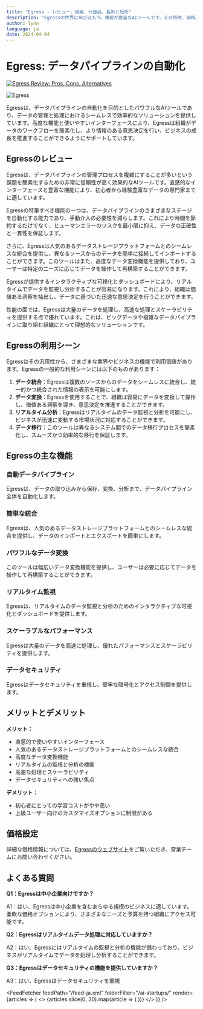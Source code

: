 ```yaml
---
title: "Egress - レビュー、価格、代替品、長所と短所"
description: "Egressの世界に飛び込もう。機能が豊富なAIツールです。その特徴、価格、そしてどのようにインパクトを与えているかを学びましょう。見逃さないでください！"
author: lynn
language: ja
date: 2024-04-04
---
```

        
# Egress: データパイプラインの自動化


<BlogHeader />


[![Egress Review: Pros, Cons, Alternatives](/ai-startups/egress.png)](https://tryegress.com/)



![Egress](https://example.com/egress.png)

Egressは、データパイプラインの自動化を目的としたパワフルなAIツールであり、データの管理と処理におけるシームレスで効率的なソリューションを提供しています。高度な機能と使いやすいインターフェースにより、Egressは組織がデータのワークフローを簡素化し、より情報のある意思決定を行い、ビジネスの成長を推進することができるようにサポートしています。

## Egressのレビュー

Egressは、データパイプラインの管理プロセスを複雑にすることが多いという課題を簡素化するための非常に信頼性が高く効果的なAIツールです。直感的なインターフェースと豊富な機能により、初心者から経験豊富なデータの専門家までに適しています。

Egressの特筆すべき機能の一つは、データパイプラインのさまざまなステージを自動化する能力であり、手動介入の必要性を減らします。これにより時間を節約するだけでなく、ヒューマンエラーのリスクを最小限に抑え、データの正確性と一貫性を保証します。

さらに、Egressは人気のあるデータストレージプラットフォームとのシームレスな統合を提供し、異なるソースからのデータを簡単に接続してインポートすることができます。このツールはまた、高度なデータ変換機能を提供しており、ユーザーは特定のニーズに応じてデータを操作して再構築することができます。

Egressが提供するインタラクティブな可視化とダッシュボードにより、リアルタイムでデータを監視し分析することが容易になります。これにより、組織は価値ある洞察を抽出し、データに基づいた迅速な意思決定を行うことができます。

性能の面では、Egressは大量のデータを処理し、高速な処理とスケーラビリティを提供する点で優れています。これは、ビッグデータや複雑なデータパイプラインに取り組む組織にとって理想的なソリューションです。

## Egressの利用シーン

Egressはその汎用性から、さまざまな業界やビジネスの機能で利用価値があります。Egressの一般的な利用シーンには以下のものがあります：

1. **データ統合**：Egressは複数のソースからのデータをシームレスに統合し、統一的かつ統合された情報の表示を可能にします。
2. **データ変換**：Egressを使用することで、組織は容易にデータを変換して操作し、価値ある洞察を導き、意思決定を推進することができます。
3. **リアルタイム分析**：Egressはリアルタイムのデータ監視と分析を可能にし、ビジネスが迅速に変動する市場状況に対応することができます。
4. **データ移行**：このツールは異なるシステム間でのデータ移行プロセスを簡素化し、スムーズかつ効率的な移行を保証します。

## Egressの主な機能

### 自動データパイプライン

Egressは、データの取り込みから保存、変換、分析まで、データパイプライン全体を自動化します。

### 簡単な統合

Egressは、人気のあるデータストレージプラットフォームとのシームレスな統合を提供し、データのインポートとエクスポートを簡単にします。

### パワフルなデータ変換

このツールは幅広いデータ変換機能を提供し、ユーザーは必要に応じてデータを操作して再構築することができます。

### リアルタイム監視

Egressは、リアルタイムのデータ監視と分析のためのインタラクティブな可視化とダッシュボードを提供します。

### スケーラブルなパフォーマンス

Egressは大量のデータを高速に処理し、優れたパフォーマンスとスケーラビリティを提供します。

### データセキュリティ

Egressはデータセキュリティを重視し、堅牢な暗号化とアクセス制御を提供します。

## メリットとデメリット

**メリット：**

- 直感的で使いやすいインターフェース
- 人気のあるデータストレージプラットフォームとのシームレスな統合
- 高度なデータ変換機能
- リアルタイムの監視と分析の機能
- 高速な処理とスケーラビリティ
- データセキュリティへの強い焦点

**デメリット：**

- 初心者にとっての学習コストがやや高い
- 上級ユーザー向けのカスタマイズオプションに制限がある

## 価格設定

詳細な価格情報については、[Egressのウェブサイト](https://tryegress.com/)をご覧いただき、営業チームにお問い合わせください。

## よくある質問

**Q1：Egressは中小企業向けですか？**

A1：はい、Egressは中小企業を含むあらゆる規模のビジネスに適しています。柔軟な価格オプションにより、さまざまなニーズと予算を持つ組織にアクセス可能です。

**Q2：Egressはリアルタイムデータ処理に対応していますか？**

A2：はい、Egressにはリアルタイムの監視と分析の機能が備わっており、ビジネスがリアルタイムでデータを処理し分析することができます。

**Q3：Egressはデータセキュリティの機能を提供していますか？**

A3：はい、Egressはデータセキュリティを重視


<AdComponent />


<FeedFetcher feedPath="/feed-ja.xml" folderFilter="/ai-startups/" render={articles => (
    <>
        <Cards>
            {articles.slice(0, 30).map(article => (
                <Card key={article.link} title={article.title} href={article.link} />
            ))}
        </Cards>
    </>
)} />

